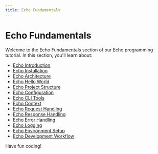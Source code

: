 ```yaml
---
title: Echo Fundamentals
---
```


# Echo Fundamentals

Welcome to the Echo Fundamentals section of our Echo programming tutorial. In this section, you'll learn about:

- [Echo Introduction](./0-echo-introduction.mdx)
- [Echo Installation](./1-echo-installation.mdx)
- [Echo Architecture](./2-echo-architecture.mdx)
- [Echo Hello World](./3-echo-hello-world.mdx)
- [Echo Project Structure](./4-echo-project-structure.mdx)
- [Echo Configuration](./5-echo-configuration.mdx)
- [Echo CLI Tools](./6-echo-cli-tools.mdx)
- [Echo Context](./7-echo-context.mdx)
- [Echo Request Handling](./8-echo-request-handling.mdx)
- [Echo Response Handling](./9-echo-response-handling.mdx)
- [Echo Error Handling](./10-echo-error-handling.mdx)
- [Echo Logging](./11-echo-logging.mdx)
- [Echo Environment Setup](./12-echo-environment-setup.mdx)
- [Echo Development Workflow](./13-echo-development-workflow.mdx)

Have fun coding!
